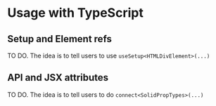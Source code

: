 # Usage with TypeScript

## Setup and Element refs

TO DO. The idea is to tell users to use `useSetup<HTMLDivElement>(...)`

## API and JSX attributes

TO DO. The idea is to tell users to do `connect<SolidPropTypes>(...)`
